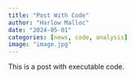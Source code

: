 ```yaml
---
title: "Post With Code"
author: "Harlow Malloc"
date: "2024-05-01"
categories: [news, code, analysis]
image: "image.jpg"
---
```


This is a post with executable code.
